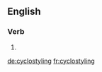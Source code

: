 
==English==

===Verb===
{{head|en|present participle}}

# {{present participle of|cyclostyle|lang=en}}

[[de:cyclostyling]]
[[fr:cyclostyling]]